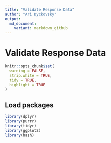 ```yaml
---
title: "Validate Response Data"
author: "Ari Dyckovsky"
output:
  md_document:
    variant: markdown_github
---
```


# Validate Response Data

```r
knitr::opts_chunk$set(
  warning = FALSE,
  strip.white = TRUE,
  tidy = TRUE,
  highlight = TRUE
)
```

## Load packages

```r
library(dplyr)
library(purrr)
library(tidyr)
library(ggplot2)
library(hash)
```
